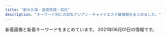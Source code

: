```yaml
---
title: "新大久保・高田馬場・目白"
description: "キーワード別にの巨乳アジアン・チャイナエステ嬢情報をまとめました。"
---
```


新着画像と新着キーワードをまとめています。
2021年06月01日の情報です。

<DmmAffiliateIns />
<KeywordTable
  shops={
    [
    {
        "station": "JR\u5927\u4e45\u4fdd\u99c5\u5317\u53e3",
        "name": "\u7652\u3057\u306e\u51fa\u4f1a\u3044",
        "url": "http://p-aroma.work/",
        "img_links": [
            "http://p-aroma.work/img/ayaka1.png",
            "http://p-aroma.work/images/s2.jpg",
            "http://p-aroma.work/img/mayu1.png",
            "http://p-aroma.work/staff/kasumi.jpg",
            "http://p-aroma.work/images/4.jpg",
            "http://p-aroma.work/images/1.jpg",
            "http://p-aroma.work/images/interior_t.png",
            "http://p-aroma.work/images/staff_t.png",
            "http://p-aroma.work/images/news.jpg",
            "http://p-aroma.work/staff/mirai.jpg",
            "http://p-aroma.work/staff/ayaka.jpg",
            "http://p-aroma.work/staff/rina.jpg",
            "http://p-aroma.work/images/3.jpg",
            "http://p-aroma.work/images/7.jpg",
            "http://p-aroma.work/staff/haru.jpg",
            "http://p-aroma.work/img/kasumi1.png",
            "http://p-aroma.work/img/haru1.png",
            "http://p-aroma.work/images/tel.jpg",
            "http://p-aroma.work/images/6.jpg",
            "http://p-aroma.work/images/mobile.jpg",
            "http://p-aroma.work/images/sys.png",
            "http://p-aroma.work/images/2.jpg",
            "http://p-aroma.work/images/head.jpg",
            "http://p-aroma.work/staff/mayu.jpg",
            "http://p-aroma.work/img/rina1.png",
            "http://p-aroma.work/images/s1.png",
            "http://p-aroma.work/images/s1.jpg",
            "http://p-aroma.work/img/mirai1.png",
            "http://p-aroma.work/images/int1.png",
            "http://p-aroma.work/images/int2.png"
        ],
        "keywords": {}
    },
    {
        "keywords": {},
        "url": "http://www.e-candy.work/",
        "img_links": [
            "http://www.e-candy.work/images/mobile.jpg",
            "http://www.e-candy.work/images/sys3.png",
            "http://www.e-candy.work/images/3.jpg",
            "http://www.e-candy.work/images/sys1.jpg",
            "http://www.e-candy.work/images/interior_t.png",
            "http://www.e-candy.work/img/aya1.jpg",
            "http://www.e-candy.work/images/tel.jpg",
            "http://www.e-candy.work/img/haruka1.jpg",
            "http://www.e-candy.work/img/rina1.jpg",
            "http://www.e-candy.work/img/mimi1.jpg",
            "http://www.e-candy.work/images/11.jpg",
            "http://www.e-candy.work/images/6.jpg",
            "http://www.e-candy.work/images/8.jpg",
            "http://www.e-candy.work/images/12.jpg",
            "http://www.e-candy.work/images/int1.png",
            "http://www.e-candy.work/img/hana1.jpg",
            "http://www.e-candy.work/img/nana1.jpg",
            "http://www.e-candy.work/img/nami1.jpg",
            "http://www.e-candy.work/images/1.jpg",
            "http://www.e-candy.work/images/staff_t.png",
            "http://www.e-candy.work/images/news.jpg",
            "http://www.e-candy.work/images/head.jpg",
            "http://www.e-candy.work/images/5.jpg",
            "http://www.e-candy.work/images/9.jpg",
            "http://www.e-candy.work/images/4.jpg",
            "http://www.e-candy.work/images/sys2.jpg",
            "http://www.e-candy.work/images/s1.png",
            "http://www.e-candy.work/images/7.jpg",
            "http://www.e-candy.work/img/yui1.jpg",
            "http://www.e-candy.work/images/info.png",
            "http://www.e-candy.work/images/int2.png",
            "http://www.e-candy.work/img/risa1.jpg",
            "http://www.e-candy.work/images/10.jpg",
            "http://www.e-candy.work/img/miki1.jpg",
            "http://www.e-candy.work/img/ai1.jpg",
            "http://www.e-candy.work/images/newface.png"
        ],
        "name": "Lui\uff5e\u30eb\u30a4\uff5e",
        "station": "\u65b0\u5927\u4e45\u4fdd\u99c5"
    },
    {
        "img_links": [
            "https://www.cocoro556.in/img/material/gm1_rollover.png",
            "https://www.cocoro556.in/img/material/ftel.png",
            "https://www.cocoro556.in/img/girl/thumb/smain126142f85375ac3eb532582567360874d2d6.jpg",
            "https://www.cocoro556.in/img/girl/thumb/smain1442346e3df3ff1cef1386c89c6ba9e9f72e.jpg",
            "https://www.cocoro556.in/img/girl/list/slist167f0b4414b94d2c934624a47b21815ef54.jpg",
            "https://www.cocoro556.in/img/material/photost7.png",
            "https://www.cocoro556.in/img/girl/main/smain1541a1f8e548a2959236fdd0e7abcde80ac7.jpg",
            "https://www.cocoro556.in/img/material/top_t4.png",
            "https://www.cocoro556.in/img/material/p6_t2_subt1.png",
            "https://www.cocoro556.in/img/material/leftinfo.png",
            "https://www.cocoro556.in/img/girl/thumb/smain1423ae12bc52cc115b3190fbe6a84a8ffa74.jpg",
            "https://www.cocoro556.in/img/material/gm6_rollover.png",
            "https://www.cocoro556.in/img/girl/main/smain1491773ceed1a7cd35919e9c6866285fb943.jpg",
            "https://www.cocoro556.in/img/material/p2_t2_sub_m1_2.png",
            "https://www.cocoro556.in/img/girl/thumb/smain1671d805234c8fbb465b0ed26b0a1e25b455.jpg",
            "https://www.cocoro556.in/img/material/p6_t1.png",
            "https://www.cocoro556.in/img/girl/thumb/smain16626b52cc464ee28ef5cf18bb2b1e5be8c2.jpg",
            "https://www.cocoro556.in/img/material/p2_t2_subt4.png",
            "https://www.cocoro556.in/img/material/p2_t2_subt5.png",
            "https://www.cocoro556.in/img/material/p5_t1.png",
            "https://www.cocoro556.in/img/girl/thumb/smain1441346e3df3ff1cef1386c89c6ba9e9f72e.jpg",
            "https://www.cocoro556.in/img/material/photost5.png",
            "https://www.cocoro556.in/img/material/pd_st1.png",
            "https://www.cocoro556.in/img/girl/main/smain1671d805234c8fbb465b0ed26b0a1e25b455.jpg",
            "https://www.cocoro556.in/img/girl/thumb/smain1462f806d031a1244ccfaa8b4d307f6ef6d7.jpg",
            "https://www.cocoro556.in/img/girl/thumb/smain1673d805234c8fbb465b0ed26b0a1e25b455.jpg",
            "https://www.cocoro556.in/img/camp/camp20210501premium.jpg",
            "https://www.cocoro556.in/img/material/p2_t2_subt4_m1.png",
            "https://www.cocoro556.in/img/material/gm2_rollover.png",
            "https://www.cocoro556.in/img/material/gm3_rollover.png",
            "https://www.cocoro556.in/img/girl/thumb/smain1461f806d031a1244ccfaa8b4d307f6ef6d7.jpg",
            "https://www.cocoro556.in/img/material/p3_t1.png",
            "https://www.cocoro556.in/img/girl/list/slist154a1f8e548a2959236fdd0e7abcde80ac7.jpg",
            "https://www.cocoro556.in/img/material/p2_t2_subt5_m2.png",
            "https://www.cocoro556.in/img/material/gm3_rollout.png",
            "https://www.cocoro556.in/img/material/photost3rev1.png",
            "https://www.cocoro556.in/img/material/p3_1_t1.png",
            "https://www.cocoro556.in/img/girl/main/smain1461f806d031a1244ccfaa8b4d307f6ef6d7.jpg",
            "https://www.cocoro556.in/img/material/top_t3_imgrev1.jpg",
            "https://www.cocoro556.in/img/girl/thumb/smain1493773ceed1a7cd35919e9c6866285fb943.jpg",
            "https://www.cocoro556.in/img/girl/thumb/smain1443346e3df3ff1cef1386c89c6ba9e9f72e.jpg",
            "https://www.cocoro556.in/img/material/pd_st3.png",
            "https://www.cocoro556.in/img/material/top_t3.png",
            "https://www.cocoro556.in/img/material/gm4_rollout.png",
            "https://www.cocoro556.in/img/material/p6_t3.png",
            "https://www.cocoro556.in/img/girl/thumb/smain164135ee9e4407f412c3d2708030a189f1c0.jpg",
            "https://www.cocoro556.in/img/girl/main/smain1421b75436b0012f83588e08b8d8eb48c8c2.jpg",
            "https://www.cocoro556.in/img/material/mobilesite.png",
            "https://www.cocoro556.in/img/girl/main/smain1441346e3df3ff1cef1386c89c6ba9e9f72e.jpg",
            "https://www.cocoro556.in/img/material/p6_t2.png",
            "https://www.cocoro556.in/img/material/p6_t3_subt1.png",
            "https://www.cocoro556.in/img/material/pageheaderimg2.jpg",
            "https://www.cocoro556.in/img/material/pd_number.png",
            "https://www.cocoro556.in/img/material/pd_st2.png",
            "https://www.cocoro556.in/img/girl/thumb/smain1541a1f8e548a2959236fdd0e7abcde80ac7.jpg",
            "https://www.cocoro556.in/img/girl/thumb/smain126242f85375ac3eb532582567360874d2d6.jpg",
            "https://www.cocoro556.in/img/material/gm1_rollout.png",
            "https://www.cocoro556.in/img/girl/thumb/smain1491773ceed1a7cd35919e9c6866285fb943.jpg",
            "https://www.cocoro556.in/img/girl/thumb/smain1422b75436b0012f83588e08b8d8eb48c8c2.jpg",
            "https://www.cocoro556.in/img/material/gm2_rollout.png",
            "https://www.cocoro556.in/img/material/p2_t2_subt2.png",
            "https://www.cocoro556.in/img/girl/list/slist12642f85375ac3eb532582567360874d2d6.jpg",
            "https://www.cocoro556.in/img/material/top_t3_subt1.png",
            "https://www.cocoro556.in/img/material/pageheaderimg4.jpg",
            "https://www.cocoro556.in/img/material/p2_t2_subt1.png",
            "https://www.cocoro556.in/img/girl/thumb/smain14634879628e490d1ecf1cd7a9d727569f95.jpg",
            "https://www.cocoro556.in/img/girl/list/slist149a7ba2e87eeed7d2ede49599bc2037647.jpg",
            "https://www.cocoro556.in/img/girl/list/slist144346e3df3ff1cef1386c89c6ba9e9f72e.jpg",
            "https://www.cocoro556.in/img/material/gm6_rollout.png",
            "https://www.cocoro556.in/img/girl/list/slist1666b52cc464ee28ef5cf18bb2b1e5be8c2.jpg",
            "https://www.cocoro556.in/img/material/p2_t2_subt5_m1.png",
            "https://www.cocoro556.in/img/material/gm5_rollout.png",
            "https://www.cocoro556.in/img/material/p2_t2.png",
            "https://www.cocoro556.in/img/girl/thumb/smain1542a1f8e548a2959236fdd0e7abcde80ac7.jpg",
            "https://www.cocoro556.in/img/material/photost1.png",
            "https://www.cocoro556.in/img/girl/main/smain16616b52cc464ee28ef5cf18bb2b1e5be8c2.jpg",
            "https://www.cocoro556.in/img/girl/thumb/smain1543ab2e0ee9f9fde8103e9fe80e33b07761.jpg",
            "https://www.cocoro556.in/img/girl/thumb/smain1672d805234c8fbb465b0ed26b0a1e25b455.jpg",
            "https://www.cocoro556.in/img/girl/main/smain164135ee9e4407f412c3d2708030a189f1c0.jpg",
            "https://www.cocoro556.in/img/girl/thumb/smain16636b52cc464ee28ef5cf18bb2b1e5be8c2.jpg",
            "https://www.cocoro556.in/img/material/gm5_rollover.png",
            "https://www.cocoro556.in/img/material/pageheaderimg3.jpg",
            "https://www.cocoro556.in/img/girl/thumb/smain16616b52cc464ee28ef5cf18bb2b1e5be8c2.jpg",
            "https://www.cocoro556.in/img/girl/list/slist142b75436b0012f83588e08b8d8eb48c8c2.jpg",
            "https://www.cocoro556.in/img/material/p2_t2_sub_m1_1.png",
            "https://www.cocoro556.in/img/material/p2_t2_sub_m1_3.png",
            "https://www.cocoro556.in/img/girl/list/slist146f806d031a1244ccfaa8b4d307f6ef6d7.jpg",
            "https://www.cocoro556.in/img/material/p2_t2_subt3.png",
            "https://www.cocoro556.in/img/material/photost4rev1.png",
            "https://www.cocoro556.in/img/material/top_t1.png",
            "https://www.cocoro556.in/img/camp/camp20210601.jpg",
            "https://www.cocoro556.in/img/girl/thumb/smain1421b75436b0012f83588e08b8d8eb48c8c2.jpg",
            "https://www.cocoro556.in/img/girl/list/slist16435ee9e4407f412c3d2708030a189f1c0.jpg",
            "https://www.cocoro556.in/img/material/photost6.png",
            "https://www.cocoro556.in/img/camp/camp20210403short.jpg",
            "https://www.cocoro556.in/img/material/accminimgrev1.jpg",
            "https://www.cocoro556.in/img/material/age_rollout.png",
            "https://www.cocoro556.in/img/material/photost2rev1.png",
            "https://www.cocoro556.in/img/material/top_t2.png",
            "https://www.cocoro556.in/img/material/pageheaderimg1.jpg",
            "https://www.cocoro556.in/img/girl/thumb/smain14922dea5bdda380e76839c012ab24bd9f82.jpg",
            "https://www.cocoro556.in/img/girl/thumb/smain126332fd72809eba38056753c1720b05d8d5.jpg",
            "https://www.cocoro556.in/img/girl/main/smain126142f85375ac3eb532582567360874d2d6.jpg"
        ],
        "name": "COCORO",
        "station": "JR\u5927\u4e45\u4fdd\u99c5\u5317\u53e3",
        "keywords": {
            "\u30bb\u30af\u30b7\u30fc": 1,
            "C": 21,
            "E": 1
        },
        "url": "https://www.cocoro556.in/"
    },
    {
        "url": "http://www.china-es.info/",
        "keywords": {},
        "station": "JR\u9ad8\u7530\u99ac\u5834\u99c5\u65e9\u7a32\u7530\u53e3",
        "name": "Honey At Home \u30cf\u30cb\u30fc\u30a2\u30c3\u30c8\u30db\u30fc\u30e0",
        "img_links": [
            "http://www.china-es.info/images/rec1.jpg",
            "http://www.china-es.info/images/int3.jpg",
            "http://www.china-es.info/images/interior_t.jpg",
            "http://www.china-es.info/images/menu/staff.jpg",
            "http://www.china-es.info/img/ringo1.jpg",
            "http://www.china-es.info/images/int4.jpg",
            "http://www.china-es.info/images/mobile.jpg",
            "http://www.china-es.info/images/int1.jpg",
            "http://www.china-es.info/images/news.jpg",
            "http://www.china-es.info/images/int2.jpg",
            "http://www.china-es.info/images/staff_t.jpg",
            "http://www.china-es.info/images/menu/top.jpg",
            "http://www.china-es.info/images/sys3.jpg",
            "http://www.china-es.info/images/top.jpg",
            "http://www.china-es.info/img/hibiki1.jpg",
            "http://www.china-es.info/images/head.jpg",
            "http://www.china-es.info/images/sys1.jpg",
            "http://www.china-es.info/img/nana1.jpg",
            "http://www.china-es.info/images/sys2.jpg",
            "http://www.china-es.info/images/rec2.jpg",
            "http://www.china-es.info/img/nana2.jpg",
            "http://www.china-es.info/images/menu/interior.jpg"
        ]
    },
    {
        "name": "NEW ONLY ONE",
        "img_links": [
            "http://www.aromaonly1.com/images/index_06.jpg",
            "http://www.aromaonly1.com/uploads/56e94a67d1aa4ea89d5f2064a387ab96.jpg",
            "http://www.aromaonly1.com/images/index_07.jpg",
            "http://www.aromaonly1.com/my_work/images/pic1.png",
            "http://www.aromaonly1.com/images/index_14.jpg",
            "http://www.aromaonly1.com/images/index_17.jpg",
            "http://www.aromaonly1.com/images/service_10.jpg",
            "http://www.aromaonly1.com/images/index_20.jpg",
            "http://www.aromaonly1.com/uploads/015cba9c432d730d26583fe998534fa6.jpg",
            "http://www.aromaonly1.com/images/index_12.jpg",
            "http://www.aromaonly1.com/images/index_08.jpg",
            "http://www.aromaonly1.com/uploads/3e6ede4dd71b9611bfc0fc01fff82057.jpg",
            "http://www.aromaonly1.com/uploads/e01fa669285bc99ba782abfd90a08bb2.jpg",
            "http://www.aromaonly1.com/uploads/0d74a4af5e268e3562daa56048c13906.jpg",
            "http://www.aromaonly1.com/images/index_02.jpg",
            "http://www.aromaonly1.com/images/index_03.jpg",
            "http://www.aromaonly1.com/uploads/b43afdf6c0db7020b472f89b05664984.jpg",
            "http://www.aromaonly1.com/uploads/39a20c0f1405de5aa73fad53492e41be.jpg",
            "http://www.aromaonly1.com/uploads/8e9e8b4d89b256773f17dff61368328c.jpg",
            "http://www.aromaonly1.com/images/index_18.jpg",
            "http://www.aromaonly1.com/images/index_16.jpg",
            "http://www.aromaonly1.com/images/index_21.jpg",
            "http://www.aromaonly1.com/images/index_15.jpg",
            "http://www.aromaonly1.com/uploads/c24b4a66b959c50d941c227e2167e47a.jpg",
            "http://www.aromaonly1.com/images/link_10.jpg",
            "http://www.aromaonly1.com/images/fanhui.png",
            "http://www.aromaonly1.com/uploads/66dc68de1f9c001b6f15d52303314efc.jpg",
            "http://www.aromaonly1.com/images/interior_10.jpg",
            "http://www.aromaonly1.com/uploads/ac75f516de3602f2ed5de1d9e2383a35.jpg",
            "http://www.aromaonly1.com/images/index_01.jpg",
            "http://www.aromaonly1.com/images/index_04.jpg",
            "http://www.aromaonly1.com/images/aromaonly1_468x60.png",
            "http://www.aromaonly1.com/uploads/2f5941103973429d3981087968a845a3.jpg",
            "http://www.aromaonly1.com/images/index_11.jpg",
            "http://www.aromaonly1.com/images/girls_10.jpg",
            "http://www.aromaonly1.com/uploads/18799c1985ca7d1cd026808323ec51c2.jpg",
            "http://www.aromaonly1.com/images/index_05.jpg",
            "http://www.aromaonly1.com/uploads/5f4083d49285cbe64774b1bd70e86150.jpg",
            "http://www.aromaonly1.com/images/service_11.jpg",
            "http://www.aromaonly1.com/images/index_19.jpg"
        ],
        "station": "JR\u9ad8\u7530\u99ac\u5834\u99c5",
        "keywords": {
            "E": 2,
            "C": 3,
            "88": 3,
            "D": 2,
            "86": 4
        },
        "url": "http://www.aromaonly1.com/"
    },
    {
        "keywords": {
            "E": 4,
            "C": 39
        },
        "img_links": [
            "https://est-hana.com/img/girl/main/s75_1.jpg",
            "https://est-hana.com/img/material/top_t4.png",
            "https://est-hana.com/img/girl/pickup/topgirl20190528141109.png",
            "https://est-hana.com/img/girl/list/s139_list.jpg",
            "https://est-hana.com/img/girl/list/s86_list.jpg",
            "https://est-hana.com/img/girl/main/s77_1.jpg",
            "https://est-hana.com/img/material/staff_t1.png",
            "https://est-hana.com/img/material/top_t2_img_rev2.jpg",
            "https://est-hana.com/img/girl/thumb/smain1902e7f2a11706f93c08ab1eb76c57c0a501.jpg",
            "https://est-hana.com/img/girl/thumb/s180_1.jpg",
            "https://est-hana.com/img/girl/main/smain1991a8b144d9cbd006fc9dffdf23ad77de07.jpg",
            "https://est-hana.com/img/girl/pickup/topgirl20180526173824.png",
            "https://est-hana.com/img/material/detailwaku.png",
            "https://est-hana.com/img/girl/list/sface19753ce52e0264e81a8a42e5d3c84dd833e.jpg",
            "https://est-hana.com/img/girl/list/s75_list.jpg",
            "https://est-hana.com/img/material/gm6_rollout.png",
            "https://est-hana.com/img/material/top_twitter.png",
            "https://est-hana.com/img/girl/list/sface110404ef9fc79e2a0a04d64b621c22a0c77.jpg",
            "https://est-hana.com/img/girl/list/s86_face.jpg",
            "https://est-hana.com/img/girl/pickup/pickup20191214162524.jpg",
            "https://est-hana.com/img/material/massap1.jpg",
            "https://est-hana.com/img/material/top_t5.png",
            "https://est-hana.com/img/girl/pickup/topgirl20180908131653.png",
            "https://est-hana.com/img/girl/list/sface190e7f2a11706f93c08ab1eb76c57c0a501.jpg",
            "https://est-hana.com/img/girl/list/s173_list.jpg",
            "https://est-hana.com/img/girl/list/slist19753ce52e0264e81a8a42e5d3c84dd833e.jpg",
            "https://est-hana.com/img/girl/pickup/pickup20181218104555.jpg",
            "https://est-hana.com/img/girl/list/s139_face.jpg",
            "https://est-hana.com/img/material/massap2.jpg",
            "https://est-hana.com/img/material/accsess_picter2.jpg",
            "https://est-hana.com/img/girl/main/smain1901e7f2a11706f93c08ab1eb76c57c0a501.jpg",
            "https://est-hana.com/img/girl/thumb/smain1901e7f2a11706f93c08ab1eb76c57c0a501.jpg",
            "https://est-hana.com/img/material/sys_etc.png",
            "https://est-hana.com/img/girl/main/s173_1.jpg",
            "https://est-hana.com/img/girl/thumb/s77_1.jpg",
            "https://est-hana.com/img/girl/pickup/pickup20190118192153.jpg",
            "https://est-hana.com/img/girl/thumb/smain18725b09cd881b1f036f9f4970616c10b474.jpg",
            "https://est-hana.com/img/girl/list/sface191ec56c0d5cc68365ea11e2e52a40272d8.jpg",
            "https://est-hana.com/img/girl/list/slist18449673a0eecbfdaab27d1a016ce6f4281.jpg",
            "https://est-hana.com/img/material/w2.png",
            "https://est-hana.com/img/material/gm3_rollout.png",
            "https://est-hana.com/img/girl/list/sface201dc74ab8dea78d771771d5fda7bccc989.jpg",
            "https://est-hana.com/img/girl/pickup/pickup20190118192257.jpg",
            "https://est-hana.com/img/girl/list/slist187110f9d5212fd19d8b8410ec6bff294e6.jpg",
            "https://est-hana.com/img/girl/thumb/s75_1.jpg",
            "https://est-hana.com/img/material/systme_t1.png",
            "https://est-hana.com/img/material/photorenew2rev1.jpg",
            "https://est-hana.com/img/girl/list/s88_list.jpg",
            "https://est-hana.com/img/girl/thumb/s77_2.jpg",
            "https://est-hana.com/img/girl/thumb/smain193281777917c863b2cd265723b9cb5a3c32.jpg",
            "https://est-hana.com/img/girl/pickup/topgirl20140502225842.png",
            "https://est-hana.com/img/material/hosi5.png",
            "https://est-hana.com/img/girl/thumb/smain1871110bf62c88dcefca310cdc127f9b11f2.jpg",
            "https://est-hana.com/img/material/month.png",
            "https://est-hana.com/img/material/photorenew5.jpg",
            "https://est-hana.com/img/girl/thumb/s77_3.jpg",
            "https://est-hana.com/img/girl/list/slist193a69a1a063a3159e298d18b691542266d.jpg",
            "https://est-hana.com/img/material/day.png",
            "https://est-hana.com/img/girl/thumb/smain83265230fc40840a020ba3ed47600db4b4a.jpg",
            "https://est-hana.com/img/material/sys_option.png",
            "https://est-hana.com/img/girl/pickup/topgirl20140510202547.png",
            "https://est-hana.com/img/material/returnbtn.png",
            "https://est-hana.com/img/girl/thumb/smain1912da4fa2da2e801312734721e1a44d8e19.jpg",
            "https://est-hana.com/img/girl/main/smain83165230fc40840a020ba3ed47600db4b4a.jpg",
            "https://est-hana.com/img/material/massap3.jpg",
            "https://est-hana.com/img/girl/thumb/smain19725e2ed7efe2de621955e09d12295a13ee.jpg",
            "https://est-hana.com/img/girl/pickup/pickup20190227121102.jpg",
            "https://est-hana.com/img/girl/pickup/topgirl20161016054301.png",
            "https://est-hana.com/img/girl/pickup/pickup20180830201105.jpg",
            "https://est-hana.com/img/girl/thumb/smain1931e3a7504f14e2050f14cb6782d72bb46c.jpg",
            "https://est-hana.com/img/girl/main/s163_1.jpg",
            "https://est-hana.com/img/girl/thumb/smain1911ec56c0d5cc68365ea11e2e52a40272d8.jpg",
            "https://est-hana.com/img/material/systme_t2.png",
            "https://est-hana.com/img/girl/thumb/s163_1.jpg",
            "https://est-hana.com/img/material/massa_t1.png",
            "https://est-hana.com/img/girl/list/slist189e9ae2d8752cd8b9474ebd62df9909f9b.jpg",
            "https://est-hana.com/img/girl/list/slist2012ba9beda1a19f1ba57dcc87485d57321.jpg",
            "https://est-hana.com/img/material/massap4.jpg",
            "https://est-hana.com/img/girl/list/slist199a8b144d9cbd006fc9dffdf23ad77de07.jpg",
            "https://est-hana.com/img/girl/list/s173_face.jpg",
            "https://est-hana.com/img/girl/list/s77_face.jpg",
            "https://est-hana.com/img/girl/thumb/smain197153ce52e0264e81a8a42e5d3c84dd833e.jpg",
            "https://est-hana.com/img/girl/main/smain197153ce52e0264e81a8a42e5d3c84dd833e.jpg",
            "https://est-hana.com/img/girl/thumb/smain184249673a0eecbfdaab27d1a016ce6f4281.jpg",
            "https://est-hana.com/img/material/m6.png",
            "https://est-hana.com/img/material/photorenew1.jpg",
            "https://est-hana.com/img/whatnew/20200304.jpg",
            "https://est-hana.com/img/girl/list/s163_list.jpg",
            "https://est-hana.com/img/material/sys_course2_rev2.png",
            "https://est-hana.com/img/girl/pickup/pickup20191208191053.jpg",
            "https://est-hana.com/img/girl/list/sface193e3a7504f14e2050f14cb6782d72bb46c.jpg",
            "https://est-hana.com/img/girl/list/s77_list.jpg",
            "https://est-hana.com/img/girl/pickup/pickup20190528135649.jpg",
            "https://est-hana.com/img/material/d1.png",
            "https://est-hana.com/img/girl/list/s75_face.jpg",
            "https://est-hana.com/img/girl/list/slist8365230fc40840a020ba3ed47600db4b4a.jpg",
            "https://est-hana.com/img/girl/thumb/smain1913da4fa2da2e801312734721e1a44d8e19.jpg",
            "https://est-hana.com/img/girl/thumb/smain2011f76f2060b2832bbbbc9d7dcf4a818dfe.jpg",
            "https://est-hana.com/img/material/gm5_rollout.png",
            "https://est-hana.com/img/girl/list/slist191ec56c0d5cc68365ea11e2e52a40272d8.jpg",
            "https://est-hana.com/img/girl/main/smain1871110bf62c88dcefca310cdc127f9b11f2.jpg",
            "https://est-hana.com/img/girl/pickup/pickup20180526173711.jpg",
            "https://est-hana.com/img/girl/pickup/topgirl20141227182718.png",
            "https://est-hana.com/img/girl/main/s180_1.jpg",
            "https://est-hana.com/img/material/topflashimg1.jpg",
            "https://est-hana.com/img/material/massap6.jpg",
            "https://est-hana.com/img/girl/list/s163_face.jpg",
            "https://est-hana.com/img/girl/pickup/pickup20190121202926.jpg",
            "https://est-hana.com/img/material/photorenew3.jpg",
            "https://est-hana.com/img/girl/pickup/pickup20141227182613.jpeg",
            "https://est-hana.com/img/girl/main/smain1911ec56c0d5cc68365ea11e2e52a40272d8.jpg",
            "https://est-hana.com/img/material/gm4_rollout.png",
            "https://est-hana.com/img/girl/list/sface199a8b144d9cbd006fc9dffdf23ad77de07.jpg",
            "https://est-hana.com/img/whatnew/20200401_mask.jpg",
            "https://est-hana.com/img/material/gm1_rollout.png",
            "https://est-hana.com/img/material/top_t2.png",
            "https://est-hana.com/img/material/click_tel_btn.png",
            "https://est-hana.com/img/girl/thumb/smain83165230fc40840a020ba3ed47600db4b4a.jpg",
            "https://est-hana.com/img/girl/list/s180_face.jpg",
            "https://est-hana.com/img/girl/main/smain184149673a0eecbfdaab27d1a016ce6f4281.jpg",
            "https://est-hana.com/img/material/sys_course3_rev1.png",
            "https://est-hana.com/img/girl/thumb/s86_1.jpg",
            "https://est-hana.com/img/material/gm2_rollout.png",
            "https://est-hana.com/img/material/age.png",
            "https://est-hana.com/img/girl/main/s86_1.jpg",
            "https://est-hana.com/img/girl/list/slist110d5ce8a5906e2cdaf90af47c9395e0dff.jpg",
            "https://est-hana.com/img/girl/thumb/s173_2.jpg",
            "https://est-hana.com/img/material/infopanel.png",
            "https://est-hana.com/img/material/top_t3.png",
            "https://est-hana.com/img/material/sframe2014.png",
            "https://est-hana.com/img/girl/list/slist19053cc33bb85f739f63e84c2ae2c41c2eb.jpg",
            "https://est-hana.com/img/material/photorenew4.jpg",
            "https://est-hana.com/img/girl/list/sface18449673a0eecbfdaab27d1a016ce6f4281.jpg",
            "https://est-hana.com/img/material/staffdetail_t1.png",
            "https://est-hana.com/img/camp/camp20210601.png",
            "https://est-hana.com/img/girl/list/sface187386757ea62d773ca58e2457fc23b8e13.jpg",
            "https://est-hana.com/img/girl/main/smain2011f76f2060b2832bbbbc9d7dcf4a818dfe.jpg",
            "https://est-hana.com/img/girl/pickup/topgirl20180308214256.png",
            "https://est-hana.com/img/girl/list/sface8365230fc40840a020ba3ed47600db4b4a.jpg",
            "https://est-hana.com/img/girl/main/smain1931e3a7504f14e2050f14cb6782d72bb46c.jpg",
            "https://est-hana.com/img/girl/thumb/smain184149673a0eecbfdaab27d1a016ce6f4281.jpg",
            "https://est-hana.com/img/material/staff_t1rev1.png",
            "https://est-hana.com/img/girl/list/s88_face.jpg",
            "https://est-hana.com/img/girl/thumb/smain1891e9ae2d8752cd8b9474ebd62df9909f9b.jpg",
            "https://est-hana.com/img/girl/list/s180_list.jpg",
            "https://est-hana.com/img/material/massap7.jpg",
            "https://est-hana.com/img/material/sys_course1_rev2.png",
            "https://est-hana.com/img/girl/main/smain1891e9ae2d8752cd8b9474ebd62df9909f9b.jpg",
            "https://est-hana.com/img/material/accsess_station.png",
            "https://est-hana.com/img/whatnew/20200401min60.jpg",
            "https://est-hana.com/img/material/massap5.jpg",
            "https://est-hana.com/img/girl/list/sface189e9ae2d8752cd8b9474ebd62df9909f9b.jpg",
            "https://est-hana.com/img/material/line1.png",
            "https://est-hana.com/img/girl/thumb/s173_1.jpg",
            "https://est-hana.com/img/material/top_t6.png",
            "https://est-hana.com/img/material/hosi4.png",
            "https://est-hana.com/img/girl/thumb/smain1991a8b144d9cbd006fc9dffdf23ad77de07.jpg"
        ],
        "station": "JR\u5927\u4e45\u4fdd\u99c5\u5317\u53e3",
        "url": "https://est-hana.com/",
        "name": "\u82b1"
    },
    {
        "img_links": [
            "http://tkoi.work/sp/img/riri1.jpg",
            "http://tkoi.work/sp/images/int1.png",
            "http://tkoi.work/img/mika1.jpg",
            "http://tkoi.work/img/koko1.jpg",
            "http://tkoi.work/images/news.png",
            "http://tkoi.work/images/main_top.jpg",
            "http://tkoi.work/images/sm.jpg",
            "http://tkoi.work/images/3.jpg",
            "http://tkoi.work/images/1.jpg",
            "http://tkoi.work/sp/menu/staff.jpg",
            "http://tkoi.work/images/2.jpg",
            "http://tkoi.work/images/main_footer.jpg",
            "http://tkoi.work/sp/images/ac2.png",
            "http://tkoi.work/img/riri1.jpg",
            "http://tkoi.work/images/sys2.png",
            "http://tkoi.work/sp/images/rec2.png",
            "http://tkoi.work/images/b3.jpg",
            "http://tkoi.work/img/ai1.jpg",
            "http://tkoi.work/sp/img/mika1.jpg",
            "http://tkoi.work/sp/images/newsb.png",
            "http://tkoi.work/sp/images/4.jpg",
            "http://tkoi.work/sp/images/ac1.jpg",
            "http://tkoi.work/images/s1.png",
            "http://tkoi.work/images/sys1.png",
            "http://tkoi.work/images/4.jpg",
            "http://tkoi.work/images/ta.jpg",
            "http://tkoi.work/images/b1.jpg",
            "http://tkoi.work/sp/menu/top.jpg",
            "http://tkoi.work/sp/images/interior_t.png",
            "http://tkoi.work/images/mobile.jpg",
            "http://tkoi.work/sp/images/news.jpg",
            "http://tkoi.work/sp/images/sys.png",
            "http://tkoi.work/sp/images/info_t.jpg",
            "http://tkoi.work/sp/images/3.jpg",
            "http://tkoi.work/images/b2.jpg",
            "http://tkoi.work/sp/images/tel.jpg",
            "http://tkoi.work/sp/images/int2.png",
            "http://tkoi.work/images/staff_t.jpg",
            "http://tkoi.work/sp/images/footer.png",
            "http://tkoi.work/sp/images/staff_t.png",
            "http://tkoi.work/sp/img/koko1.jpg",
            "http://tkoi.work/sp/images/rec1.png",
            "http://tkoi.work/images/head.jpg",
            "http://tkoi.work/sp/img/ai1.jpg",
            "http://tkoi.work/sp/images/head.jpg",
            "http://tkoi.work/sp/images/2.jpg",
            "http://tkoi.work/sp/images/info.png",
            "http://tkoi.work/images/int1.png",
            "http://tkoi.work/images/int2.png",
            "http://tkoi.work/sp/images/1.jpg",
            "http://tkoi.work/images/interior_t.jpg"
        ],
        "url": "http://tkoi.work/",
        "keywords": {},
        "name": "\u604b",
        "station": "JR\u9ad8\u7530\u99ac\u5834\u99c5\u65e9\u7a32\u7530\u53e3"
    },
    {
        "station": "JR\u9ad8\u7530\u99ac\u5834\u99c5",
        "img_links": [
            "http://pretty.este.work/3.jpg",
            "http://pretty.este.work/sakura.jpg",
            "http://pretty.este.work/head.jpg",
            "http://pretty.este.work/sayurin.jpg",
            "http://pretty.este.work/news.jpg",
            "http://pretty.este.work/staff_t.jpg",
            "http://pretty.este.work/hana.jpg",
            "http://pretty.este.work/2.jpg",
            "http://pretty.este.work/ayumi.jpg",
            "http://pretty.este.work/tg.jpg",
            "http://pretty.este.work/rec1.png",
            "http://pretty.este.work/nana.jpg",
            "http://pretty.este.work/rec2.png",
            "http://pretty.este.work/1.jpg",
            "http://pretty.este.work/up.jpg",
            "http://pretty.este.work/4.jpg",
            "http://pretty.este.work/int1.png",
            "http://pretty.este.work/interior_t.jpg"
        ],
        "url": "http://pretty.este.work/",
        "keywords": {},
        "name": "Pretty \uff5e\u30d7\u30ea\u30c6\u30a3\u30fc\uff5e"
    },
    {
        "name": "\u7e01\u4e2d\u7e01\uff5e\u3048\u3093\u3061\u3085\u3046\u3048\u3093\uff5e",
        "station": "JR\u65b0\u5927\u4e45\u4fdd\u99c5",
        "keywords": {
            "C": 4
        },
        "img_links": [
            "http://www.enchuen.com/images/tw_footer.png",
            "http://www.enchuen.com/images/h2_alliancegide.png",
            "http://www.enchuen.com/images/therapist_yume.jpg",
            "http://www.enchuen.com/images/btn_gnavi04_no.png",
            "http://www.enchuen.com/images/ban-tel.png",
            "http://www.enchuen.com/images/interior01.jpg",
            "http://www.enchuen.com/images/interior04_s.jpg",
            "http://www.enchuen.com/images/h2_alltherapist.png",
            "http://www.enchuen.com/images/interior03.jpg",
            "http://www.enchuen.com/images/img_service02.png",
            "http://www.enchuen.com/images/h2_link01.png",
            "http://www.enchuen.com/images/tel_header.png",
            "http://www.enchuen.com/images/icon_eng.png",
            "http://www.enchuen.com/images/img_slider03.png",
            "http://www.enchuen.com/images/h2_information.png",
            "http://www.enchuen.com/images/therapist_kaori.jpg",
            "http://www.enchuen.com/images/mail_header.png",
            "http://www.enchuen.com/images/therapist_kaori_s.jpg",
            "http://www.enchuen.com/images/btn_gnavi01_no.png",
            "http://www.enchuen.com/images/btn_gnavi06_no.png",
            "http://www.enchuen.com/images/therapist_yona.jpg",
            "http://www.enchuen.com/images/h2_linkban.png",
            "http://www.enchuen.com/images/therapist_yume_s.jpg",
            "http://www.enchuen.com/images/h2_servicecontents.png",
            "http://www.enchuen.com/images/img_service07.png",
            "http://www.enchuen.com/images/h2_twitter.png",
            "http://www.enchuen.com/images/btn_gnavi02_no.png",
            "http://www.enchuen.com/images/img_aromaoil.png",
            "http://www.enchuen.com/images/img_service04.png",
            "http://www.enchuen.com/images/icon_chi.png",
            "http://www.enchuen.com/images/btn_gnavi03_no.png",
            "http://www.enchuen.com/images/therapist_noa_s.jpg",
            "http://www.enchuen.com/images/top_slider4.jpg",
            "http://www.enchuen.com/images/img_slider01.png",
            "http://www.enchuen.com/images/top_slider1.jpg",
            "http://www.enchuen.com/images/interior01_s.jpg",
            "http://www.enchuen.com/images/q_qa.png",
            "http://www.enchuen.com/images/interior02.jpg",
            "http://www.enchuen.com/images/img_service03.png",
            "http://www.enchuen.com/images/top_slider3.jpg",
            "http://www.enchuen.com/images/interior03_s.jpg",
            "http://www.enchuen.com/images/ins_header.png",
            "http://www.enchuen.com/images/therapist_yona_s.jpg",
            "http://www.enchuen.com/images/img_service06.png",
            "http://www.enchuen.com/images/img_slider02.png",
            "http://www.enchuen.com/images/therapist_noa.jpg",
            "http://www.enchuen.com/images/h2_contact.png",
            "http://www.enchuen.com/images/mess_footer.png",
            "http://www.enchuen.com/images/top_slider2.jpg",
            "http://www.enchuen.com/images/tw_header.png",
            "http://www.enchuen.com/images/top_slider6.jpg",
            "http://www.enchuen.com/images/ins_footer.png",
            "http://www.enchuen.com/images/h2_alliancegide2.png",
            "http://www.enchuen.com/images/interior02_s.jpg",
            "http://www.enchuen.com/images/img_service01.png",
            "http://www.enchuen.com/images/pagetop.png",
            "http://www.enchuen.com/images/h2_instagam.png",
            "http://www.enchuen.com/images/top_slider5.jpg",
            "http://www.enchuen.com/images/a_qa.png",
            "http://www.enchuen.com/images/img_comimgsoon.jpg",
            "http://www.enchuen.com/images/h2_qa.png",
            "http://www.enchuen.com/images/interior04.jpg",
            "http://www.enchuen.com/images/btn_gnavi05_no.png",
            "http://www.enchuen.com/images/img_service05.png"
        ],
        "url": "http://www.enchuen.com/"
    },
    {
        "img_links": [
            "https://static.wixstatic.com/media/80a184_9dc0d14b20d54a71a6cb9f57217e8a32~mv2.png",
            "https://static.wixstatic.com/media/80a184_685d8785c64448469efbaecd356f0615~mv2.jpg",
            "https://static.wixstatic.com/media/80a184_60e3e10d71c6473ca82f313fefc49773~mv2.png",
            "https://static.wixstatic.com/media/80a184_f4cca0709e8a42dfbc72e26393934723~mv2.jpg",
            "https://static.wixstatic.com/media/71aabe_7fde48e91203411687f75bf66049b810~mv2.jpg",
            "https://static.wixstatic.com/media/80a184_fc46eb4762dc45d5aaded3823ed9ff89~mv2.png",
            "https://static.wixstatic.com/media/80a184_37c7b495532e44808fa932ada8728921~mv2.png",
            "https://static.wixstatic.com/media/80a184_a8e12af9159e4af2bbd2cf724caf4e6a~mv2.jpeg",
            "https://static.wixstatic.com/media/80a184_126746405a7f40f191a12f71b777ea41~mv2.png",
            "https://static.wixstatic.com/media/80a184_40c0679b081a48f9bb573cda81913473~mv2.png",
            "https://static.wixstatic.com/media/80a184_6f8a99a76cfa4e8cb6871f8cdc4667f5~mv2.png",
            "https://static.wixstatic.com/media/80a184_5208b825bc574a8e8c38cfed61640f7b~mv2.png",
            "https://static.wixstatic.com/media/80a184_ec567299218a41eeb0cb491d6a584398~mv2.png",
            "https://static.wixstatic.com/media/80a184_b70a2c117ac542f79ec2a2014b642be4~mv2.png"
        ],
        "url": "https://tsukinohana88.wixsite.com/index",
        "keywords": {},
        "name": "\u6708\u306e\u82b1",
        "station": "JR\u65b0\u5927\u4e45\u4fdd\u99c5"
    },
    {
        "url": "http://familiar.ests.jp/",
        "station": "JR\u9ad8\u7530\u99ac\u5834\u99c5\u65e9\u7a32\u7530\u53e3",
        "img_links": [
            "http://familiar.ests.jp/images/nei_bj1.png",
            "http://familiar.ests.jp/photos/sites/33/2019/07/2019073009094778.jpg",
            "http://familiar.ests.jp/photos/sites/33/2019/09/2019092318545965.jpg",
            "http://familiar.ests.jp/images/s_service.png",
            "http://familiar.ests.jp/images/s_link.png",
            "http://familiar.ests.jp/images/top.jpg",
            "http://familiar.ests.jp/images/acc.png",
            "http://familiar.ests.jp/photos/sites/33/2019/09/2019092718554568.jpg",
            "http://familiar.ests.jp/images/staff_bj4s.png",
            "http://familiar.ests.jp/photos/sites/33/2020/10/2020101409554799.jpg",
            "http://familiar.ests.jp/images/bian.jpg",
            "http://familiar.ests.jp/photos/sites/33/2020/10/2020101901153954.jpg",
            "http://familiar.ests.jp/images/s_staff.png",
            "http://familiar.ests.jp/images/info.png",
            "http://familiar.ests.jp/images/news.png",
            "http://familiar.ests.jp/images/service.jpg",
            "http://familiar.ests.jp/photos/sites/33/2019/09/2019092718570723.jpg",
            "http://familiar.ests.jp/images/mobile.jpg",
            "http://familiar.ests.jp/images/staff_bj1s.png"
        ],
        "keywords": {
            "C": 18,
            "83": 3,
            "86": 3
        },
        "name": "\u99ac\u5834one"
    },
    {
        "name": "RAN\uff5e\u30e9\u30f3\uff5e",
        "keywords": {},
        "url": "http://esthe.top/",
        "img_links": [
            "http://esthe.top/images/staff_images/staff_07a.jpg",
            "http://esthe.top/images/staff_images/staff_01b.jpg",
            "http://esthe.top/images/Bottom_02.jpg",
            "http://esthe.top/images/staff_images/staff_012a.jpg",
            "http://esthe.top/images/room_images/gallery-03.jpg",
            "http://esthe.top/images/room_images/gallery-05.jpg",
            "http://esthe.top/images/demo/slider/tooltips/slide1.png",
            "http://esthe.top/images/an_1_07.jpg",
            "http://esthe.top/images/an_2_05.jpg",
            "http://esthe.top/images/an_1_04.jpg",
            "http://esthe.top/images/room_images/gallery-04.jpg",
            "http://esthe.top/images/demo/slider/images/slide4.png",
            "http://esthe.top/images/staff_images/staff_09a.jpg",
            "http://esthe.top/images/Bottom_01.jpg",
            "http://esthe.top/images/index_02.jpg",
            "http://esthe.top/images/staff_images/staff_07b.jpg",
            "http://esthe.top/images/staff_images/staff_04a.jpg",
            "http://esthe.top/images/acs_ima/access-01.jpg",
            "http://esthe.top/images/acs_ima/access-02.jpg",
            "http://esthe.top/images/an_2_07.jpg",
            "http://esthe.top/images/staff_images/staff_013a.jpg",
            "http://esthe.top/images/demo/slider/images/slide1.png",
            "http://esthe.top/images/demo/slider/tooltips/slide5.png",
            "http://esthe.top/images/an_2_03.jpg",
            "http://esthe.top/images/an_1_02.jpg",
            "http://esthe.top/images/an_2_06.jpg",
            "http://esthe.top/images/staff_images/staff_01a.jpg",
            "http://esthe.top/images/an_1_06.jpg",
            "http://esthe.top/images/room_images/gallery-02.jpg",
            "http://esthe.top/images/demo/slider/tooltips/slide2.png",
            "http://esthe.top/images/room_images/index-01.jpg",
            "http://esthe.top/images/staff_images/staff_010b.jpg",
            "http://esthe.top/images/room_images/index-02.jpg",
            "http://esthe.top/images/an_2_02.jpg",
            "http://esthe.top/images/staff_images/staff_04b.jpg",
            "http://esthe.top/images/staff_images/staff_010a.jpg",
            "http://esthe.top/images/acs_ima/access-03.jpg",
            "http://esthe.top/images/acs_ima/access-04.jpg",
            "http://esthe.top/images/demo/slider/tooltips/slide4.png",
            "http://esthe.top/images/demo/slider/images/slide2.png",
            "http://esthe.top/images/demo/slider/tooltips/slide3.png",
            "http://esthe.top/images/demo/slider/images/slide3.png",
            "http://esthe.top/images/room_images/gallery-01.jpg",
            "http://esthe.top/images/room_images/gallery-06.jpg",
            "http://esthe.top/images/an_2_04.jpg",
            "http://esthe.top/images/staff_images/staff_09b.jpg",
            "http://esthe.top/images/an_1_05.jpg",
            "http://esthe.top/images/demo/slider/images/slide5.png",
            "http://esthe.top/images/an_1_03.jpg",
            "http://esthe.top/images/QRcode.jpg"
        ],
        "station": "JR\u9ad8\u7530\u99ac\u5834\u99c5\u6771\u53e3"
    },
    {
        "img_links": [
            "http://www.y-rlx.site/girl/04.jpg",
            "http://www.y-rlx.site/girl/03.jpg",
            "http://www.y-rlx.site/images/index_06.jpg",
            "http://www.y-rlx.site/girl/02.jpg",
            "http://www.y-rlx.site/images/index_20.jpg",
            "http://www.y-rlx.site/images/upload/thumb/7ef0dbd713e60157.jpg",
            "http://www.y-rlx.site/images/index_03.jpg",
            "http://www.y-rlx.site/images/upload/thumb/7ec52ffef2544273.jpg",
            "http://www.y-rlx.site/images/index_13.jpg",
            "http://www.y-rlx.site/images/index_05.jpg",
            "http://www.y-rlx.site/images/index_07.jpg",
            "http://www.y-rlx.site/images/staff_09.jpg",
            "http://www.y-rlx.site/images/upload/thumb/2c7fdde9ad97892b.jpg",
            "http://www.y-rlx.site/images/upload/thumb/855f910df0047867.jpg",
            "http://www.y-rlx.site/images/upload/thumb/0776a8acf9219785.jpg",
            "http://www.y-rlx.site/images/info_09.jpg",
            "http://y-rlx.site/images/index_07.jpg",
            "http://www.y-rlx.site/images/upload/thumb/0d7b4714c8aced28.jpg",
            "http://www.y-rlx.site/images/index_09.jpg",
            "http://www.y-rlx.site/images/index_19.jpg",
            "http://www.y-rlx.site/girl/05.jpg",
            "http://www.y-rlx.site/images/upload/thumb/a3dc59474308193e.jpg",
            "http://www.y-rlx.site/images/rec.jpg",
            "http://www.y-rlx.site/images/index_10.jpg",
            "http://www.y-rlx.site/images/index_18.jpg",
            "http://www.y-rlx.site/images/index_15.jpg",
            "http://www.y-rlx.site/images/rec_09.jpg",
            "http://www.y-rlx.site/images/index_08.jpg",
            "http://www.y-rlx.site/images/index_11.jpg",
            "http://www.y-rlx.site/girl/01.jpg",
            "http://www.y-rlx.site/images/upload/thumb/0a4230132522743d.jpg",
            "http://www.y-rlx.site/images/upload/thumb/117cc02414cb58fe.jpg",
            "http://www.y-rlx.site/images/index_04.jpg",
            "http://www.y-rlx.site/images/card.jpg",
            "http://www.y-rlx.site/images/upload/thumb/e0a26e58e17a1416.jpg",
            "http://y-rlx.site/images/index_04.jpg",
            "http://www.y-rlx.site/images/info.jpg",
            "http://www.y-rlx.site/images/index_01.jpg",
            "http://www.y-rlx.site/images/index_02.jpg"
        ],
        "keywords": {
            "87": 4,
            "88": 3,
            "C": 6,
            "D": 1
        },
        "name": "\u60a0\u30a8\u30b9\u30c6",
        "url": "http://www.y-rlx.site/",
        "station": "JR\u9ad8\u7530\u99ac\u5834\u99c5\u65e9\u7a32\u7530\u53e3"
    },
    {
        "name": "Lovely Heart \u5927\u4e45\u4fdd\u5225\u9928",
        "url": "http://aes-treat.com/",
        "keywords": {
            "C": 36
        },
        "img_links": [
            "http://aes-treat.com/scdl/staff/10891.jpg",
            "http://aes-treat.com/scdl/staff/10941mb.jpg",
            "http://aes-treat.com/scdl/staff/10171.jpg",
            "http://aes-treat.com/scdl/staff/10771mb.jpg",
            "http://aes-treat.com/scdl/staff/11081mb.jpg",
            "http://aes-treat.com/scdl/staff/10901mb.jpg",
            "http://aes-treat.com/scdl/staff/11151mb.jpg",
            "http://aes-treat.com/scdl/staff/10811mb.jpg",
            "http://aes-treat.com/scdl/staff/11111mb.jpg",
            "http://aes-treat.com/scdl/staff/10171mb.jpg",
            "http://aes-treat.com/scdl/staff/11041mb.jpg",
            "http://aes-treat.com/img/ttl_mobile.jpg",
            "http://aes-treat.com/scdl/staff/10681.jpg",
            "http://aes-treat.com/scdl/staff/11051mb.jpg",
            "http://aes-treat.com/scdl/staff/11101mb.jpg",
            "http://aes-treat.com/img/ttl_staff.png",
            "http://aes-treat.com/scdl/staff/10861.jpg",
            "http://aes-treat.com/img/system/campaign.jpg",
            "http://aes-treat.com/scdl/staff/11091.jpg",
            "http://aes-treat.com/scdl/staff/11161.jpg",
            "http://aes-treat.com/scdl/staff/11111.jpg",
            "http://aes-treat.com/scdl/staff/10841.jpg",
            "http://aes-treat.com/scdl/staff/10971mb.jpg",
            "http://aes-treat.com/img/ttl_nouka.jpg",
            "http://aes-treat.com/i/files/homeimg.jpg",
            "http://aes-treat.com/scdl/staff/10902.jpg",
            "http://aes-treat.com/img/ttl_att.png",
            "http://aes-treat.com/scdl/staff/11121mb.jpg",
            "http://aes-treat.com/pic/top1.jpg",
            "http://aes-treat.com/img/ttl_attbnr.jpg",
            "http://aes-treat.com/scdl/staff/11131.jpg",
            "http://aes-treat.com/scdl/staff/10971.jpg",
            "http://aes-treat.com/pic/top2.jpg",
            "http://aes-treat.com/scdl/staff/10891mb.jpg",
            "http://aes-treat.com/scdl/staff/10721mb.jpg",
            "http://aes-treat.com/scdl/staff/11151.jpg",
            "http://aes-treat.com/img/ttl_sister.png",
            "http://aes-treat.com/scdl/staff/10771.jpg",
            "http://aes-treat.com/scdl/staff/10681mb.jpg",
            "http://aes-treat.com/scdl/staff/11091mb.jpg",
            "http://aes-treat.com/scdl/staff/11051.jpg",
            "http://aes-treat.com/pic/head.jpg",
            "http://aes-treat.com/scdl/staff/11201mb.jpg",
            "http://aes-treat.com/scdl/staff/10811.jpg",
            "http://aes-treat.com/scdl/staff/11121.jpg",
            "http://aes-treat.com/scdl/staff/10861mb.jpg",
            "http://aes-treat.com/scdl/staff/10721.jpg",
            "http://aes-treat.com/scdl/staff/11162.jpg",
            "http://aes-treat.com/scdl/staff/10841mb.jpg",
            "http://aes-treat.com/scdl/staff/10842.jpg",
            "http://aes-treat.com/scdl/staff/11101.jpg",
            "http://aes-treat.com/scdl/staff/11201.jpg",
            "http://aes-treat.com/scdl/staff/11161mb.jpg",
            "http://aes-treat.com/scdl/staff/10981.jpg",
            "http://aes-treat.com/scdl/staff/10981mb.jpg",
            "http://aes-treat.com/scdl/staff/11041.jpg",
            "http://aes-treat.com/scdl/staff/10901.jpg",
            "http://aes-treat.com/scdl/staff/10941.jpg",
            "http://aes-treat.com/scdl/staff/11131mb.jpg",
            "http://aes-treat.com/scdl/staff/10651mb.jpg",
            "http://aes-treat.com/scdl/staff/11081.jpg",
            "http://aes-treat.com/scdl/staff/11191mb.jpg",
            "http://aes-treat.com/scdl/staff/10972.jpg",
            "http://aes-treat.com/scdl/staff/10651.jpg",
            "http://aes-treat.com/scdl/staff/11191.jpg"
        ],
        "station": "JR\u5927\u4e45\u4fdd\u99c5\u5317\u53e3"
    },
    {
        "url": "http://gogonoheya.ies.fun/",
        "img_links": [],
        "keywords": {},
        "station": "JR\u5927\u4e45\u4fdd\u99c5\u5317\u53e3",
        "name": "Rabenda\u30fb\u30e9\u30d9\u30f3\u30c0\u30fc"
    },
    {
        "station": "JR\u9ad8\u7530\u99ac\u5834\u99c5\u65e9\u7a32\u7530\u53e3",
        "keywords": {},
        "name": "\u697d\u5712",
        "url": "http://massage-1.net/",
        "img_links": [
            "http://massage-1.net/images/top/top_02.jpg",
            "http://massage-1.net/images/top/top_01.jpg",
            "http://massage-1.net/images/top/top_06.jpg",
            "http://massage-1.net/images/top/top_03.jpg",
            "http://massage-1.net/images/staff_image/staf_05a.jpg",
            "http://massage-1.net/images/home/top.jpg",
            "http://massage-1.net/images/top/top_05.jpg",
            "http://massage-1.net/images/page_top.png",
            "http://massage-1.net/images/top/top_08.png",
            "http://massage-1.net/images/top/top_04.jpg"
        ]
    },
    {
        "img_links": [
            "http://www.harunoyume.com/images/discount.jpg",
            "http://www.harunoyume.com/images/service-image.jpg",
            "http://www.harunoyume.com/images/campaign.jpg",
            "http://www.harunoyume.com/images/covergirl.jpg"
        ],
        "keywords": {},
        "station": "JR\u65b0\u5927\u4e45\u4fdd\u99c5",
        "name": "\u6625\u306e\u5922",
        "url": "http://www.harunoyume.com/"
    },
    {
        "img_links": [
            "http://familiar.tyo.cm/photos/sites/37/2019/03/2019032406115440.jpg",
            "http://familiar.tyo.cm/images/1.png",
            "http://familiar.tyo.cm/photos/sites/37/2019/03/2019031806471671.jpg",
            "http://familiar.tyo.cm/photos/sites/37/2019/06/2019062210030384.jpg",
            "http://familiar.tyo.cm/photos/sites/37/2019/12/2019120401354873.jpg",
            "http://familiar.tyo.cm/photos/sites/37/2018/12/2018121903022968.jpg",
            "http://familiar.tyo.cm/photos/sites/37/2021/05/2021052506414738.jpg",
            "http://familiar.tyo.cm/photos/sites/37/2019/03/2019032406115446.jpg",
            "http://familiar.tyo.cm/images/s_link.jpg",
            "http://familiar.tyo.cm/photos/sites/37/2021/05/2021052506592522.jpg",
            "http://familiar.tyo.cm/photos/sites/37/2018/12/2018121903013346.jpg",
            "http://familiar.tyo.cm/photos/sites/37/2019/06/2019061502562797.jpg",
            "http://familiar.tyo.cm/photos/sites/37/2019/06/2019060406241084.jpg",
            "http://familiar.tyo.cm/images/tel.png",
            "http://familiar.tyo.cm/photos/sites/37/2019/10/2019102408541458.jpg",
            "http://familiar.tyo.cm/photos/sites/37/2019/03/2019032406115312.jpg",
            "http://familiar.tyo.cm/photos/sites/37/2019/06/2019061502562798.jpg",
            "http://familiar.tyo.cm/images/mobile.jpg",
            "http://familiar.tyo.cm/photos/sites/37/2019/10/2019100304481325.jpg",
            "http://familiar.tyo.cm/photos/sites/37/2019/06/2019061502562745.jpg",
            "http://familiar.tyo.cm/photos/sites/37/2019/12/2019120401354980.jpg",
            "http://familiar.tyo.cm/images/s_staff.jpg",
            "http://familiar.tyo.cm/photos/sites/37/2019/11/2019112002511160.jpg",
            "http://familiar.tyo.cm/photos/sites/37/2019/10/2019102502193551.jpg",
            "http://familiar.tyo.cm/photos/sites/37/2019/11/2019112902341792.jpg",
            "http://familiar.tyo.cm/photos/sites/37/2019/03/2019032406115598.jpg",
            "http://familiar.tyo.cm/photos/sites/37/2019/03/2019032406115491.jpg",
            "http://familiar.tyo.cm/photos/sites/37/2019/12/201912130833132.jpg",
            "http://familiar.tyo.cm/photos/sites/37/2019/06/2019060406161857.jpg",
            "http://familiar.tyo.cm/photos/sites/37/2019/10/2019102502193826.jpg",
            "http://familiar.tyo.cm/photos/sites/37/2019/12/2019120401355046.jpg",
            "http://familiar.tyo.cm/photos/sites/37/2019/03/2019032406115451.jpg",
            "http://familiar.tyo.cm/photos/sites/37/2019/09/201909270657496.jpg",
            "http://familiar.tyo.cm/photos/sites/37/2019/11/2019110802115992.jpg",
            "http://familiar.tyo.cm/photos/sites/37/2019/12/2019120502264671.jpg",
            "http://familiar.tyo.cm/photos/sites/37/2019/06/201906040617136.jpg",
            "http://familiar.tyo.cm/images/top.png",
            "http://familiar.tyo.cm/photos/sites/37/2019/09/2019090503385014.jpg",
            "http://familiar.tyo.cm/images/s_news.jpg",
            "http://familiar.tyo.cm/photos/sites/37/2019/03/2019032406115311.jpg",
            "http://familiar.tyo.cm/photos/sites/37/2019/12/2019120502265383.jpg"
        ],
        "name": "Familiar\u30fb\u30d5\u30a1\u30df\u30ea\u30fc\u30a2",
        "keywords": {
            "D": 151,
            "83": 7,
            "C": 2,
            "88": 21,
            "E": 28,
            "85": 21,
            "87": 58,
            "86": 74
        },
        "station": "JR\u65b0\u5927\u4e45\u4fdd\u99c5",
        "url": "http://familiar.tyo.cm/"
    },
    {
        "name": "Lovely Heart",
        "img_links": [
            "http://aes-salon.com/scdl/staff/10661mb.jpg",
            "http://aes-salon.com/scdl/staff/10121.jpg",
            "http://aes-salon.com/scdl/staff/10441mb.jpg",
            "http://aes-salon.com/img/access/road2.jpg",
            "http://aes-salon.com/scdl/staff/10351.jpg",
            "http://aes-salon.com/scdl/staff/10651mb.jpg",
            "http://aes-salon.com/scdl/staff/10701mb.jpg",
            "http://aes-salon.com/scdl/staff/10591mb.jpg",
            "http://aes-salon.com/scdl/staff/10342.jpg",
            "http://aes-salon.com/scdl/staff/10081mb.jpg",
            "http://aes-salon.com/scdl/staff/10651.jpg",
            "http://aes-salon.com/scdl/staff/10601mb.jpg",
            "http://aes-salon.com/scdl/staff/10461.jpg",
            "http://aes-salon.com/scdl/staff/10121mb.jpg",
            "http://aes-salon.com/scdl/staff/10091mb.jpg",
            "http://aes-salon.com/scdl/staff/10671.jpg",
            "http://aes-salon.com/scdl/staff/10601.jpg",
            "http://aes-salon.com/scdl/staff/10562.jpg",
            "http://aes-salon.com/scdl/staff/10471.jpg",
            "http://aes-salon.com/scdl/staff/10411.jpg",
            "http://aes-salon.com/scdl/staff/10501.jpg",
            "http://aes-salon.com/scdl/staff/10721mb.jpg",
            "http://aes-salon.com/scdl/staff/10292.jpg",
            "http://aes-salon.com/scdl/staff/10091.jpg",
            "http://aes-salon.com/scdl/staff/10502.jpg",
            "http://aes-salon.com/scdl/staff/10561.jpg",
            "http://aes-salon.com/img/access/roaddm.png",
            "http://aes-salon.com/scdl/staff/10341mb.jpg",
            "http://aes-salon.com/scdl/staff/10621.jpg",
            "http://aes-salon.com/scdl/staff/10571mb.jpg",
            "http://aes-salon.com/pic/head.jpg",
            "http://aes-salon.com/i/files/homeimg.jpg",
            "http://aes-salon.com/scdl/staff/10694.jpg",
            "http://aes-salon.com/scdl/staff/10693.jpg",
            "http://aes-salon.com/scdl/staff/10571.jpg",
            "http://aes-salon.com/img/system/campaign.jpg",
            "http://aes-salon.com/scdl/staff/10631.jpg",
            "http://aes-salon.com/scdl/staff/10561mb.jpg",
            "http://aes-salon.com/scdl/staff/10602.jpg",
            "http://aes-salon.com/scdl/staff/10671mb.jpg",
            "http://aes-salon.com/scdl/staff/10291mb.jpg",
            "http://aes-salon.com/img/access/road4.jpg",
            "http://aes-salon.com/scdl/staff/10122.jpg",
            "http://aes-salon.com/img/access/road3.jpg",
            "http://aes-salon.com/pic/top1.jpg",
            "http://aes-salon.com/scdl/staff/10462.jpg",
            "http://aes-salon.com/scdl/staff/10082.jpg",
            "http://aes-salon.com/scdl/staff/10691mb.jpg",
            "http://aes-salon.com/img/ttl_attbnr.jpg",
            "http://aes-salon.com/scdl/staff/10692.jpg",
            "http://aes-salon.com/scdl/staff/10092.jpg",
            "http://aes-salon.com/scdl/staff/10631mb.jpg",
            "http://aes-salon.com/pic/top2.jpg",
            "http://aes-salon.com/scdl/staff/10661.jpg",
            "http://aes-salon.com/scdl/staff/10501mb.jpg",
            "http://aes-salon.com/scdl/staff/10711mb.jpg",
            "http://aes-salon.com/img/ttl_bekan.jpg",
            "http://aes-salon.com/scdl/staff/10711.jpg",
            "http://aes-salon.com/scdl/staff/10083.jpg",
            "http://aes-salon.com/scdl/staff/10441.jpg",
            "http://aes-salon.com/img/access/road1.jpg",
            "http://aes-salon.com/scdl/staff/10351mb.jpg",
            "http://aes-salon.com/scdl/staff/10412.jpg",
            "http://aes-salon.com/scdl/staff/10641mb.jpg",
            "http://aes-salon.com/img/ttl_nouka.jpg",
            "http://aes-salon.com/scdl/staff/10641.jpg",
            "http://aes-salon.com/scdl/staff/10691.jpg",
            "http://aes-salon.com/img/ttl_att.png",
            "http://aes-salon.com/scdl/staff/10471mb.jpg",
            "http://aes-salon.com/scdl/staff/10731.jpg",
            "http://aes-salon.com/scdl/staff/10731mb.jpg",
            "http://aes-salon.com/scdl/staff/10291.jpg",
            "http://aes-salon.com/scdl/staff/10592.jpg",
            "http://aes-salon.com/scdl/staff/10081.jpg",
            "http://aes-salon.com/img/ttl_staff.png",
            "http://aes-salon.com/scdl/staff/10411mb.jpg",
            "http://aes-salon.com/scdl/staff/10461mb.jpg",
            "http://aes-salon.com/scdl/staff/10721.jpg",
            "http://aes-salon.com/img/ttl_mobile.jpg",
            "http://aes-salon.com/scdl/staff/10701.jpg",
            "http://aes-salon.com/scdl/staff/10563.jpg",
            "http://aes-salon.com/scdl/staff/10472.jpg",
            "http://aes-salon.com/scdl/staff/10511mb.jpg",
            "http://aes-salon.com/scdl/staff/10511.jpg",
            "http://aes-salon.com/scdl/staff/10341.jpg",
            "http://aes-salon.com/scdl/staff/10591.jpg",
            "http://aes-salon.com/img/ttl_sister.png",
            "http://aes-salon.com/scdl/staff/10621mb.jpg"
        ],
        "station": "JR\u5927\u4e45\u4fdd\u99c5\u5317\u53e3",
        "keywords": {
            "C": 38
        },
        "url": "http://aes-salon.com/"
    },
    {
        "station": "JR\u9ad8\u7530\u99ac\u5834\u99c5\u65e9\u7a32\u7530\u53e3",
        "url": "http://www.kity.work/",
        "name": "\u98a8\u96c5\u5802 \uff5e\u3075\u3046\u304c\u3069\u3046\uff5e",
        "img_links": [
            "http://www.kity.work/staff/erina.jpg",
            "http://www.kity.work/staff/sara.jpg",
            "http://www.kity.work/images/staff_t.jpg",
            "http://www.kity.work/images/6.jpg",
            "http://www.kity.work/img/erina2.jpg",
            "http://www.kity.work/img/yuka1.jpg",
            "http://www.kity.work/images/tel.jpg",
            "http://www.kity.work/staff/aoi.jpg",
            "http://www.kity.work/img/erina1.jpg",
            "http://www.kity.work/images/ac2.jpg",
            "http://www.kity.work/img/aoi1.jpg",
            "http://www.kity.work/img/yuka2.jpg",
            "http://www.kity.work/img/sara2.jpg",
            "http://www.kity.work/img/aoi2.jpg",
            "http://www.kity.work/images/sys.jpg",
            "http://www.kity.work/images/s1.png",
            "http://www.kity.work/images/head.jpg",
            "http://www.kity.work/img/nana1.jpg",
            "http://www.kity.work/images/3.jpg",
            "http://www.kity.work/images/1.jpg",
            "http://www.kity.work/images/5.jpg",
            "http://www.kity.work/staff/nana.jpg",
            "http://www.kity.work/images/7.jpg",
            "http://www.kity.work/images/int1.jpg",
            "http://www.kity.work/images/up.jpg",
            "http://www.kity.work/images/news.jpg",
            "http://www.kity.work/images/s2.jpg",
            "http://www.kity.work/images/interior_t.jpg",
            "http://www.kity.work/images/int2.jpg",
            "http://www.kity.work/images/s1.jpg",
            "http://www.kity.work/staff/yuka.jpg",
            "http://www.kity.work/images/tg.jpg",
            "http://www.kity.work/img/sara1.jpg"
        ],
        "keywords": {}
    },
    {
        "img_links": [],
        "station": "JR\u5927\u4e45\u4fdd\u99c5\u5357\u53e3",
        "keywords": {},
        "url": "https://venus.tyo.ac/",
        "name": "Venus -\u30f4\u30a3\u30fc\u30ca\u30b9-"
    },
    {
        "name": "\u6c34\u8272-\u30df\u30ba\u30a4\u30ed-",
        "keywords": {},
        "station": "JR\u5927\u4e45\u4fdd\u99c5\u5317\u53e3",
        "url": "http://kobo.mssg.jp/",
        "img_links": [
            "http://kobo.mssg.jp/images/staff_4.jpg",
            "http://kobo.mssg.jp/layer/images/top/top_03.jpg",
            "http://kobo.mssg.jp/images/staff_8.jpg",
            "http://kobo.mssg.jp/images/staff_2b.jpg",
            "http://kobo.mssg.jp/images/staff_5.jpg",
            "http://kobo.mssg.jp/images/staff_9a.jpg",
            "http://kobo.mssg.jp/images/staff_2a.jpg",
            "http://kobo.mssg.jp/images/top1.jpg",
            "http://kobo.mssg.jp/images/1.jpg",
            "http://kobo.mssg.jp/layer/images/top/top_06.jpg",
            "http://kobo.mssg.jp/layer/images/top/top_05.jpg",
            "http://kobo.mssg.jp/images/staff_10a.jpg",
            "http://kobo.mssg.jp/images/s_info.png",
            "http://kobo.mssg.jp/layer/images/top.jpg",
            "http://kobo.mssg.jp/images/wenzi-staff.png",
            "http://kobo.mssg.jp/images/staff_bj1.png",
            "http://kobo.mssg.jp/images/info.png",
            "http://kobo.mssg.jp/layer/images/top/top_02.jpg",
            "http://kobo.mssg.jp/images/staff_8a.jpg",
            "http://kobo.mssg.jp/layer/images/top/top_08.png",
            "http://kobo.mssg.jp/images/staff_bj4.png",
            "http://kobo.mssg.jp/layer/images/top/top_04.jpg",
            "http://kobo.mssg.jp/images/staff_9b.jpg",
            "http://kobo.mssg.jp/images/top2.jpg",
            "http://kobo.mssg.jp/layer/images/top/top_01.jpg"
        ]
    }
]
}
/>
<DmmAffiliateScript />
